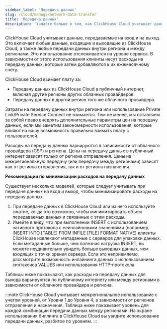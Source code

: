 ```yaml
---
sidebar_label: 'Передача данных'
slug: /cloud/manage/network-data-transfer
title: 'Передача данных'
description: 'Узнайте больше о том, как ClickHouse Cloud учитывает данные, передаваемые на вход и на выход'
---
```



ClickHouse Cloud учитывает данные, передаваемые на вход и на выход. 
Это включает любые данные, входящие и выходящие из ClickHouse Cloud, а также любые передачи данных внутри региона и между регионами. 
Это использование отслеживается на уровне сервиса. В зависимости от этого использования клиенты несут расходы на передачу данных, которые затем добавляются к их ежемесячному счету.

ClickHouse Cloud взимает плату за:
- Передачу данных из ClickHouse Cloud в публичный интернет, включая другие регионы других облачных провайдеров.
- Передачу данных в другой регион того же облачного провайдера.

Затраты на передачу данных внутри региона или использование Private Link/Private Service Connect не взимается. 
Тем не менее, мы оставляем за собой право внедрять дополнительные параметры цен на передачу данных, если мы заметим закономерности использования, которые влияют на нашу возможность правильно взимать плату с пользователей.

Расходы на передачу данных варьируются в зависимости от облачного провайдера (CSP) и региона. 
Цены на передачу данных в публичный интернет зависят только от региона отправления. 
Цены на межрегиональную передачу (или передачу между регионами) зависят как от региона отправления, так и от региона назначения.

**Рекомендации по минимизации расходов на передачу данных**

Существует несколько моделей, которые следует учитывать при передаче данных на вход и выход, чтобы минимизировать расходы на передачу данных.
1. При передаче данных в ClickHouse Cloud или из него используйте сжатие, когда это возможно, чтобы минимизировать объем передаваемых данных и связанные с этим расходы.
2. Имейте в виду, что при выполнении INSERT с использованием нативного протокола с неинлайновыми значениями (например, INSERT INTO [TABLE] FROM INFILE [FILE] FORMAT NATIVE) клиенты ClickHouse извлекают метаданные с серверов для упаковки данных. Если метаданные больше, чем полезная нагрузка INSERT, вы можете неудивительно увидеть больше выходных данных, чем входящих с точки зрения сервера. Если это неприемлемо, рассмотрите возможность инлайнинга данных с использованием синтаксиса VALUES или использования HTTP-протокола.


Таблицы ниже показывают, как расходы на передачу данных для выхода варьируются по публичному интернету или между регионами в зависимости от облачного провайдера и региона.

:::note
ClickHouse Cloud учитывает межрегиональное использование с учетом уровней, от Уровня 1 до Уровня 4, в зависимости от регионов отправления и назначения. Таблица ниже показывает уровень для каждой комбинации передачи данных между регионами. На экране использования биллинга в ClickHouse Cloud вы увидите использование передачи данных, разбитое по уровням. 
:::

<NetworkPricing/>
